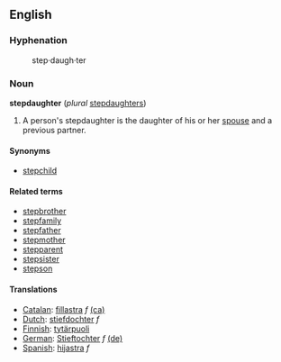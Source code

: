 == English ==

=== Hyphenation ===

:step&middot;daugh&middot;ter

=== Noun ===

'''stepdaughter''' (''plural'' [[stepdaughters]])

# A person's stepdaughter is the daughter of his or her [[spouse]] and a previous partner.

==== Synonyms ====

*[[stepchild]]

==== Related terms ====

*[[stepbrother]]
*[[stepfamily]]
*[[stepfather]]
*[[stepmother]]
*[[stepparent]]
*[[stepsister]]
*[[stepson]]

==== Translations ====
*[[Catalan]]: [[fillastra]] ''f'' [[:ca:fillastra|(ca)]] 
*[[Dutch]]: [[stiefdochter]] ''f''
*[[Finnish]]: [[tytärpuoli]]
*[[German]]: [[Stieftochter]] ''f'' [[:de:Stieftochter|(de)]] 
*[[Spanish]]: [[hijastra]] ''f''
